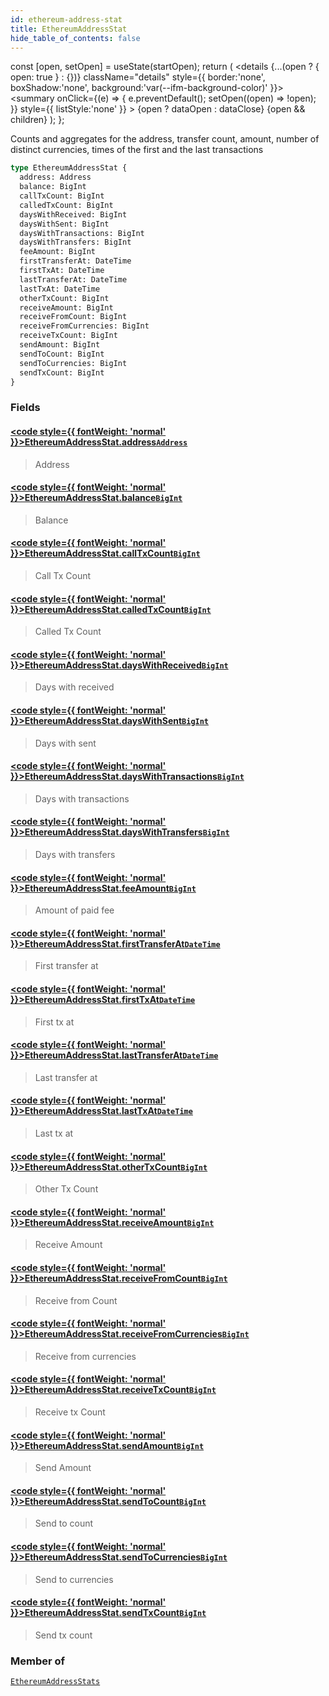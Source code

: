 ```yaml
---
id: ethereum-address-stat
title: EthereumAddressStat
hide_table_of_contents: false
---
```







  const [open, setOpen] = useState(startOpen);
  return (
    <details {...(open ? { open: true } : {})} className="details" style={{ border:'none', boxShadow:'none', background:'var(--ifm-background-color)' }}>
      <summary
        onClick={(e) => {
          e.preventDefault();
          setOpen((open) => !open);
        }}
        style={{ listStyle:'none' }}
      >
      {open ? dataOpen : dataClose}
      </summary>
      {open && children}
    </details>
  );
};








Counts and aggregates for the address, transfer count,
                  amount, number of distinct currencies,
                  times of the first and the last transactions


```graphql
type EthereumAddressStat {
  address: Address
  balance: BigInt
  callTxCount: BigInt
  calledTxCount: BigInt
  daysWithReceived: BigInt
  daysWithSent: BigInt
  daysWithTransactions: BigInt
  daysWithTransfers: BigInt
  feeAmount: BigInt
  firstTransferAt: DateTime
  firstTxAt: DateTime
  lastTransferAt: DateTime
  lastTxAt: DateTime
  otherTxCount: BigInt
  receiveAmount: BigInt
  receiveFromCount: BigInt
  receiveFromCurrencies: BigInt
  receiveTxCount: BigInt
  sendAmount: BigInt
  sendToCount: BigInt
  sendToCurrencies: BigInt
  sendTxCount: BigInt
}
```




### Fields

#### [<code style={{ fontWeight: 'normal' }}>EthereumAddressStat.<b>address</b></code>](#)<Bullet />[`Address`](/docs/v1/graphql-reference/objects/address) <Badge class="badge badge--secondary" text="object"/> 
> 
> 
> Address
> 

#### [<code style={{ fontWeight: 'normal' }}>EthereumAddressStat.<b>balance</b></code>](#)<Bullet />[`BigInt`](/docs/v1/graphql-reference/scalars/big-int) <Badge class="badge badge--secondary" text="scalar"/> 
> 
> 
> Balance
> 

#### [<code style={{ fontWeight: 'normal' }}>EthereumAddressStat.<b>callTxCount</b></code>](#)<Bullet />[`BigInt`](/docs/v1/graphql-reference/scalars/big-int) <Badge class="badge badge--secondary" text="scalar"/> 
> 
> 
> Call Tx Count
> 

#### [<code style={{ fontWeight: 'normal' }}>EthereumAddressStat.<b>calledTxCount</b></code>](#)<Bullet />[`BigInt`](/docs/v1/graphql-reference/scalars/big-int) <Badge class="badge badge--secondary" text="scalar"/> 
> 
> 
> Called Tx Count
> 

#### [<code style={{ fontWeight: 'normal' }}>EthereumAddressStat.<b>daysWithReceived</b></code>](#)<Bullet />[`BigInt`](/docs/v1/graphql-reference/scalars/big-int) <Badge class="badge badge--secondary" text="scalar"/> 
> 
> 
> Days with received
> 

#### [<code style={{ fontWeight: 'normal' }}>EthereumAddressStat.<b>daysWithSent</b></code>](#)<Bullet />[`BigInt`](/docs/v1/graphql-reference/scalars/big-int) <Badge class="badge badge--secondary" text="scalar"/> 
> 
> 
> Days with sent
> 

#### [<code style={{ fontWeight: 'normal' }}>EthereumAddressStat.<b>daysWithTransactions</b></code>](#)<Bullet />[`BigInt`](/docs/v1/graphql-reference/scalars/big-int) <Badge class="badge badge--secondary" text="scalar"/> 
> 
> 
> Days with transactions
> 

#### [<code style={{ fontWeight: 'normal' }}>EthereumAddressStat.<b>daysWithTransfers</b></code>](#)<Bullet />[`BigInt`](/docs/v1/graphql-reference/scalars/big-int) <Badge class="badge badge--secondary" text="scalar"/> 
> 
> 
> Days with transfers
> 

#### [<code style={{ fontWeight: 'normal' }}>EthereumAddressStat.<b>feeAmount</b></code>](#)<Bullet />[`BigInt`](/docs/v1/graphql-reference/scalars/big-int) <Badge class="badge badge--secondary" text="scalar"/> 
> 
> 
> Amount of paid fee
> 

#### [<code style={{ fontWeight: 'normal' }}>EthereumAddressStat.<b>firstTransferAt</b></code>](#)<Bullet />[`DateTime`](/docs/v1/graphql-reference/objects/date-time) <Badge class="badge badge--secondary" text="object"/> 
> 
> 
> First transfer at
> 

#### [<code style={{ fontWeight: 'normal' }}>EthereumAddressStat.<b>firstTxAt</b></code>](#)<Bullet />[`DateTime`](/docs/v1/graphql-reference/objects/date-time) <Badge class="badge badge--secondary" text="object"/> 
> 
> 
> First tx at
> 

#### [<code style={{ fontWeight: 'normal' }}>EthereumAddressStat.<b>lastTransferAt</b></code>](#)<Bullet />[`DateTime`](/docs/v1/graphql-reference/objects/date-time) <Badge class="badge badge--secondary" text="object"/> 
> 
> 
> Last transfer at
> 

#### [<code style={{ fontWeight: 'normal' }}>EthereumAddressStat.<b>lastTxAt</b></code>](#)<Bullet />[`DateTime`](/docs/v1/graphql-reference/objects/date-time) <Badge class="badge badge--secondary" text="object"/> 
> 
> 
> Last tx at
> 

#### [<code style={{ fontWeight: 'normal' }}>EthereumAddressStat.<b>otherTxCount</b></code>](#)<Bullet />[`BigInt`](/docs/v1/graphql-reference/scalars/big-int) <Badge class="badge badge--secondary" text="scalar"/> 
> 
> 
> Other Tx Count
> 

#### [<code style={{ fontWeight: 'normal' }}>EthereumAddressStat.<b>receiveAmount</b></code>](#)<Bullet />[`BigInt`](/docs/v1/graphql-reference/scalars/big-int) <Badge class="badge badge--secondary" text="scalar"/> 
> 
> 
> Receive Amount
> 

#### [<code style={{ fontWeight: 'normal' }}>EthereumAddressStat.<b>receiveFromCount</b></code>](#)<Bullet />[`BigInt`](/docs/v1/graphql-reference/scalars/big-int) <Badge class="badge badge--secondary" text="scalar"/> 
> 
> 
> Receive from Count
> 

#### [<code style={{ fontWeight: 'normal' }}>EthereumAddressStat.<b>receiveFromCurrencies</b></code>](#)<Bullet />[`BigInt`](/docs/v1/graphql-reference/scalars/big-int) <Badge class="badge badge--secondary" text="scalar"/> 
> 
> 
> Receive from currencies
> 

#### [<code style={{ fontWeight: 'normal' }}>EthereumAddressStat.<b>receiveTxCount</b></code>](#)<Bullet />[`BigInt`](/docs/v1/graphql-reference/scalars/big-int) <Badge class="badge badge--secondary" text="scalar"/> 
> 
> 
> Receive tx Count
> 

#### [<code style={{ fontWeight: 'normal' }}>EthereumAddressStat.<b>sendAmount</b></code>](#)<Bullet />[`BigInt`](/docs/v1/graphql-reference/scalars/big-int) <Badge class="badge badge--secondary" text="scalar"/> 
> 
> 
> Send Amount
> 

#### [<code style={{ fontWeight: 'normal' }}>EthereumAddressStat.<b>sendToCount</b></code>](#)<Bullet />[`BigInt`](/docs/v1/graphql-reference/scalars/big-int) <Badge class="badge badge--secondary" text="scalar"/> 
> 
> 
> Send to count
> 

#### [<code style={{ fontWeight: 'normal' }}>EthereumAddressStat.<b>sendToCurrencies</b></code>](#)<Bullet />[`BigInt`](/docs/v1/graphql-reference/scalars/big-int) <Badge class="badge badge--secondary" text="scalar"/> 
> 
> 
> Send to currencies
> 

#### [<code style={{ fontWeight: 'normal' }}>EthereumAddressStat.<b>sendTxCount</b></code>](#)<Bullet />[`BigInt`](/docs/v1/graphql-reference/scalars/big-int) <Badge class="badge badge--secondary" text="scalar"/> 
> 
> 
> Send tx count
> 



### Member of

[`EthereumAddressStats`](/docs/v1/graphql-reference/objects/ethereum-address-stats)  <Badge class="secondary" text="object"/>

